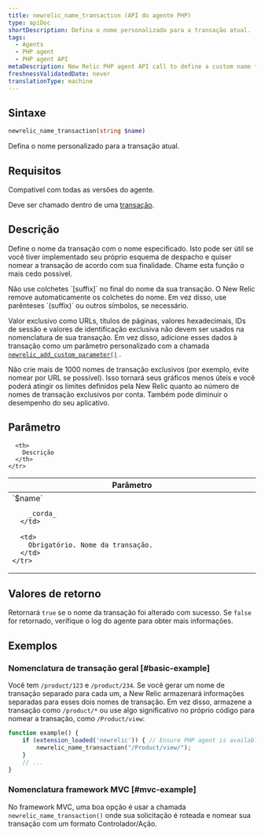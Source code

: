 ```yaml
---
title: newrelic_name_transaction (API do agente PHP)
type: apiDoc
shortDescription: Defina o nome personalizado para a transação atual.
tags:
  - Agents
  - PHP agent
  - PHP agent API
metaDescription: New Relic PHP agent API call to define a custom name for a particular transaction.
freshnessValidatedDate: never
translationType: machine
---
```


## Sintaxe

```php
newrelic_name_transaction(string $name)
```

Defina o nome personalizado para a transação atual.

## Requisitos

Compatível com todas as versões do agente.

Deve ser chamado dentro de uma [transação](/docs/accounts-partnerships/education/getting-started-new-relic/glossary#transaction).

## Descrição

Define o nome da transação com o nome especificado. Isto pode ser útil se você tiver implementado seu próprio esquema de despacho e quiser nomear a transação de acordo com sua finalidade. Chame esta função o mais cedo possível.

<Callout variant="important">
  Não use colchetes `[suffix]` no final do nome da sua transação. O New Relic remove automaticamente os colchetes do nome. Em vez disso, use parênteses `(suffix)` ou outros símbolos, se necessário.
</Callout>

Valor exclusivo como URLs, títulos de páginas, valores hexadecimais, IDs de sessão e valores de identificação exclusiva não devem ser usados na nomenclatura de sua transação. Em vez disso, adicione esses dados à transação como um parâmetro personalizado com a chamada [`newrelic_add_custom_parameter()`](/docs/agents/php-agent/configuration/php-agent-api#api-custom-param) .

<Callout variant="important">
  Não crie mais de 1000 nomes de transação exclusivos (por exemplo, evite nomear por URL se possível). Isso tornará seus gráficos menos úteis e você poderá atingir os limites definidos pela New Relic quanto ao número de nomes de transação exclusivos por conta. Também pode diminuir o desempenho do seu aplicativo.
</Callout>

## Parâmetro

<table>
  <thead>
    <tr>
      <th width="25%">
        Parâmetro
      </th>

      <th>
        Descrição
      </th>
    </tr>
  </thead>

  <tbody>
    <tr>
      <td>
        `$name`

        _corda_
      </td>

      <td>
        Obrigatório. Nome da transação.
      </td>
    </tr>
  </tbody>
</table>

## Valores de retorno

Retornará `true` se o nome da transação foi alterado com sucesso. Se `false` for retornado, verifique o log do agente para obter mais informações.

## Exemplos

### Nomenclatura de transação geral [#basic-example]

Você tem `/product/123` e `/product/234`. Se você gerar um nome de transação separado para cada um, a New Relic armazenará informações separadas para esses dois nomes de transação. Em vez disso, armazene a transação como `/product/*` ou use algo significativo no próprio código para nomear a transação, como `/Product/view`:

```php
function example() {
    if (extension_loaded('newrelic')) { // Ensure PHP agent is available
        newrelic_name_transaction("/Product/view/");
    }
    // ...
}
```

### Nomenclatura framework MVC [#mvc-example]

No framework MVC, uma boa opção é usar a chamada `newrelic_name_transaction()` onde sua solicitação é roteada e nomear sua transação com um formato Controlador/Ação.
